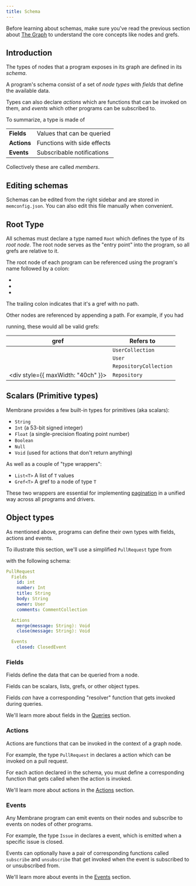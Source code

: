 ```yaml
---
title: Schema
---
```



Before learning about schemas, make sure you've read the previous section about
[The Graph](/concepts/the-graph) to understand the core concepts like nodes and
grefs.

## Introduction

The types of nodes that a program exposes in its graph are defined in its
_schema_.

A program's schema consist of a set of _node types_ with _fields_ that define
the available data.

Types can also declare _actions_ which are functions that can be invoked on
them, and _events_ which other programs can be subscribed to.

To summarize, a type is made of

|             |                             |
| ----------- | --------------------------- |
| **Fields**  | Values that can be queried  |
| **Actions** | Functions with side effects |
| **Events**  | Subscribable notifications  |

Collectively these are called _members_.

## Editing schemas

Schemas can be edited from the right sidebar and are stored in `memconfig.json`.
You can also edit this file manually when convenient.

## Root Type

All schemas must declare a type named `Root` which defines the type of its _root
node_. The root node serves as the "entry point" into the program, so all grefs
are relative to it.

The root node of each program can be referenced using the program's name
followed by a colon:

- <Gref value="google-calendar:" />
- <Gref value="github:" />
- <Gref value="slack:" />

The trailing colon indicates that it's a gref with no path.

Other nodes are referenced by appending a path. For example, if you had

<Package name="github" /> running, these would all be valid grefs:

| gref                                                                                                              | Refers to              |
| ----------------------------------------------------------------------------------------------------------------- | ---------------------- |
| <Gref value="github:users" />                                                                                     | `UserCollection`       |
| <Gref value="github:users.one(name:'membrane-io')" />                                                             | `User`                 |
| <Gref value="github:users.one(name:'lodash').repos" />                                                            | `RepositoryCollection` |
| <div style={{ maxWidth: "40ch" }}><Gref value="github:users.one(name:'lodash').repos.one(name:'lodash')" /></div> | `Repository`           |

## Scalars (Primitive types)

Membrane provides a few built-in types for primitives (aka scalars):

- `String`
- `Int` (a 53-bit signed integer)
- `Float` (a single-precision floating point number)
- `Boolean`
- `Null`
- `Void` (used for actions that don't return anything)

As well as a couple of "type wrappers":

- `List<T>` A list of `T` values
- `Gref<T>` A gref to a node of type `T`

These two wrappers are essential for implementing
[pagination](/concepts/queries/#querying-a-collection) in a unified way across all programs and
drivers.

## Object types

As mentioned above, programs can define their own types with fields, actions and
events.

To illustrate this section, we'll use a simplified `PullRequest` type from

<Package name="github" /> with the following schema:

```yaml
PullRequest
  Fields
    id: int
    number: Int
    title: String
    body: String
    owner: User
    comments: CommentCollection

  Actions
    merge(message: String): Void
    close(message: String): Void

  Events
    closed: ClosedEvent
```

### Fields

Fields define the data that can be queried from a node.

Fields can be scalars, lists, grefs, or other object types.

Fields _can_ have a corresponding "resolver" function that gets invoked during
queries.

We'll learn more about fields in the [Queries](/concepts/queries) section.

### Actions

Actions are functions that can be invoked in the context of a graph node.

For example, the type `PullRequest` in <Package name="github"/> declares a <Action name="merge" /> action which can be invoked on a pull request.

For each action declared in the schema, you must define a corresponding function
that gets called when the action is invoked.

We'll learn more about actions in the [Actions](/concepts/actions) section.

### Events

Any Membrane program can emit events on their nodes and subscribe to events on
nodes of other programs.

For example, the type `Issue` in <Package name="github"/> declares a <Event name="closed" /> event, which is emitted when a specific issue is closed.

Events can optionally have a pair of corresponding functions called `subscribe`
and `unsubscribe` that get invoked when the event is subscribed to or
unsubscribed from.

We'll learn more about events in the [Events](/concepts/events) section.

